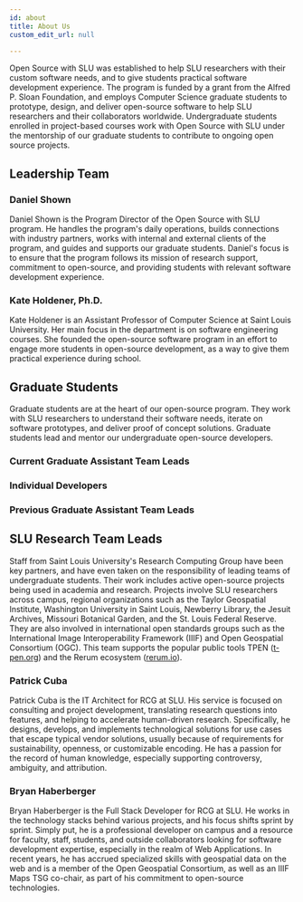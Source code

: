 ```yaml
---
id: about
title: About Us
custom_edit_url: null

---
```

<!-- Importing all the components -->



Open Source with SLU was established to help SLU researchers with their custom software needs, and to give students practical software development experience. The program is funded by a grant from the Alfred P. Sloan Foundation, and employs Computer Science graduate students to prototype, design, and deliver open-source software to help SLU researchers and their collaborators worldwide. Undergraduate students enrolled in project-based courses work with Open Source with SLU under the mentorship of our graduate students to contribute to ongoing open source projects.

## Leadership Team
### Daniel Shown

<ProfilePic 
    githubUrl="https://github.com/kungfuchicken"
    imgSrc="/img/daniel.jpg"
    altText="Daniel Shown - Program Director"
/>

Daniel Shown is the Program Director of the Open Source with SLU program. He handles the program's daily operations, builds connections with industry partners, works with internal and external clients of the program, and guides and supports our graduate students. Daniel's focus is to ensure that the program follows its mission of research support, commitment to open-source, and providing students with relevant software development experience.

### Kate Holdener, Ph.D.

<ProfilePic 
    githubUrl="https://github.com/kate-holdener"
    imgSrc="/img/kate.png"
    altText="Kate Holdener - Program Director"
/>

Kate Holdener is an Assistant Professor of Computer Science at Saint Louis University. Her main focus in the department is on software engineering courses. She founded the open-source software program in an effort to engage more students in open-source development, as a way to give them practical experience during school.

## Graduate Students
Graduate students are at the heart of our open-sour​ce program. They work with SLU researchers to understand their software needs, iterate on software prototypes, and deliver proof of concept solutions. Graduate students lead and mentor our undergraduate open-source developers.

### Current Graduate Assistant Team Leads
<TechLeads />

### Individual Developers
<IndDevs />

### Previous Graduate Assistant Team Leads
<PrevTechLeads />
<div class="techLeadsGrid">
<ProfilePic 
    name="Uday Prasad Aitha"
    githubUrl="https://github.com/OmarAlAkkad"
    imgSrc="/img/uday.jpg"
    altText="Uday Prasad Aitha - Previous Graduate Assistant Team Lead"
/>
<ProfilePic 
    name="Omar Al Akkad"
    githubUrl="https://github.com/aithaprasad"
    imgSrc="/img/Omar.jpg"
    altText="Omar Al Akkad - Previous Graduate Assistant Team Lead"
/>
<ProfilePic 
    name="Halima Malik"
    githubUrl="https://github.com/HalimaMalik"
    imgSrc="/img/halima.jpg"
    altText="Halima Malik - Previous Graduate Assistant Team Lead"
/>
<ProfilePic 
    name="Greih Murray"
    githubUrl="https://github.com/GreihMurray"
    imgSrc="/img/greih.jpg"
    altText="Greih Murray - Previous Graduate Assistant Team Lead"
/>
</div>

## SLU Research Team Leads
Staff from Saint Louis University's Research Computing Group have been key partners, and have even taken on the responsibility of leading teams of undergraduate students. Their work includes active open-source projects being used in academia and research. Projects involve SLU researchers across campus, regional organizations such as the Taylor Geospatial Institute, Washington University in Saint Louis, Newberry Library, the Jesuit Archives, Missouri Botanical Garden, and the St. Louis Federal Reserve. They are also involved in international open standards groups such as the International Image Interoperability Framework (IIIF) and Open Geospatial Consortium (OGC). This team supports the popular public tools TPEN ([t-pen.org](https://t-pen.org)) and the Rerum ecosystem ([rerum.io](https://rerum.io)).

### Patrick Cuba

<ProfilePic 
    githubUrl="https://github.com/cubap"
    altText="Patrick Cuba - IT Architect"
/>

Patrick Cuba is the IT Architect for RCG at SLU. His service is focused on consulting and project development, translating research questions into features, and helping to accelerate human-driven research. Specifically, he designs, develops, and implements technological solutions for use cases that escape typical vendor solutions, usually because of requirements for sustainability, openness, or customizable encoding. He has a passion for the record of human knowledge, especially supporting controversy, ambiguity, and attribution.

### Bryan Haberberger

<ProfilePic 
    githubUrl="https://github.com/thehabes"
    altText="Bryan Haberberger - Full Stack Developer"
/>

Bryan Haberberger is the Full Stack Developer for RCG at SLU. He works in the technology stacks behind various projects, and his focus shifts sprint by sprint. Simply put, he is a professional developer on campus and a resource for faculty, staff, students, and outside collaborators looking for software development expertise, especially in the realm of Web Applications. In recent years, he has accrued specialized skills with geospatial data on the web and is a member of the Open Geospatial Consortium, as well as an IIIF Maps TSG co-chair, as part of his commitment to open-source technologies.
